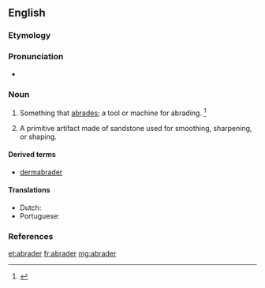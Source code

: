 ==English==

===Etymology===
{{suffix|abrade|er|lang=en}}

===Pronunciation===
* {{a|US}} {{IPA|/əˈbɹeɪ.dɚ/|lang=en}}

===Noun===
{{en-noun}}

# Something that [[abrade|abrades]]; a tool or machine for abrading. {{defdate|First attested in the late 19<sup>th</sup> century.}}<ref>{{R:SOED5|page=7}}</ref>
# {{context|archaeology|lang=en}} A primitive artifact made of sandstone used for smoothing, sharpening, or shaping.

====Derived terms====
* [[dermabrader]]

====Translations====
{{trans-top|tool or machine for abrading}}
* Dutch: {{t+|nl|schuurmachine|f}}
* Portuguese: {{t|pt|abrasor|m}}
{{trans-mid}}
{{trans-bottom}}

===References===
<references/>

[[et:abrader]]
[[fr:abrader]]
[[mg:abrader]]